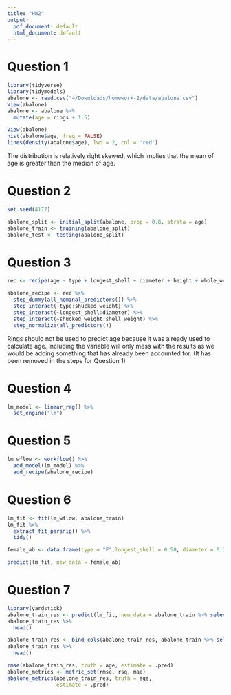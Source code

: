 ```yaml
---
title: "HW2"
output:
  pdf_document: default
  html_document: default
---
```


# Question 1
```r
library(tidyverse)
library(tidymodels)
abalone <- read.csv("~/Downloads/homework-2/data/abalone.csv")
View(abalone)
abalone <- abalone %>%
  mutate(age = rings + 1.5)

View(abalone)
hist(abalone$age, freq = FALSE) 
lines(density(abalone$age), lwd = 2, col = 'red')
```
The distribution is relatively right skewed, which implies that the mean of age is greater than the median of age. 

# Question 2
```r
set.seed(4177)

abalone_split <- initial_split(abalone, prop = 0.8, strata = age)
abalone_train <- training(abalone_split)
abalone_test <- testing(abalone_split)

```

# Question 3
```r
rec <- recipe(age ~ type + longest_shell + diameter + height + whole_weight + shucked_weight + viscera_weight + shell_weight, data = abalone_train)

abalone_recipe <- rec %>%
  step_dummy(all_nominal_predictors()) %>%
  step_interact(~type:shucked_weight) %>%
  step_interact(~longest_shell:diameter) %>%
  step_interact(~shucked_weight:shell_weight) %>%
  step_normalize(all_predictors())
```
Rings should not be used to predict age because it was already used to calculate age. Including the variable will only mess with the results as we would be adding something that has already been accounted for. (It has been removed in the steps for Question 1)

# Question 4
```r
lm_model <- linear_reg() %>% 
  set_engine("lm")
```

# Question 5
```r
lm_wflow <- workflow() %>%
  add_model(lm_model) %>%
  add_recipe(abalone_recipe)

```

# Question 6
```r
lm_fit <- fit(lm_wflow, abalone_train)
lm_fit %>% 
  extract_fit_parsnip() %>% 
  tidy()

female_ab <- data.frame(type = "F",longest_shell = 0.50, diameter = 0.10, height = 0.30, whole_weight = 4, shucked_weight = 1, viscera_weight = 2, shell_weight = 1)

predict(lm_fit, new_data = female_ab)


```

# Question 7
```r
library(yardstick)
abalone_train_res <- predict(lm_fit, new_data = abalone_train %>% select(-age))
abalone_train_res %>% 
  head()

abalone_train_res <- bind_cols(abalone_train_res, abalone_train %>% select(age))
abalone_train_res %>% 
  head()

rmse(abalone_train_res, truth = age, estimate = .pred)
abalone_metrics <- metric_set(rmse, rsq, mae)
abalone_metrics(abalone_train_res, truth = age, 
                estimate = .pred)
```

